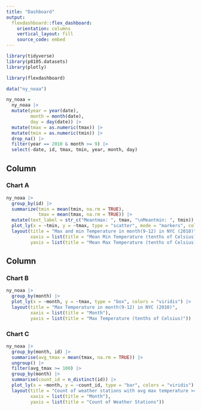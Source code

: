 ```yaml
---
title: "Dashboard"
output: 
  flexdashboard::flex_dashboard:
    orientation: columns
    vertical_layout: fill
    source_code: embed
---
```


```r
library(tidyverse)
library(p8105.datasets)
library(plotly)

library(flexdashboard)
```

```r
data("ny_noaa")

ny_noaa = 
  ny_noaa |> 
  mutate(year = year(date),
         month = month(date),
         day = day(date)) |> 
  mutate(tmax = as.numeric(tmax)) |>
  mutate(tmin = as.numeric(tmin)) |> 
  drop_na() |> 
  filter(year == 2010 & month >= 9) |> 
  select(-date, id, tmax, tmin, year, month, day)
```

Column {data-width=650}
-----------------------------------------------------------------------

### Chart A

```r
ny_noaa |> 
  group_by(id) |>
  summarize(tmin = mean(tmin, na.rm = TRUE),
            tmax = mean(tmax, na.rm = TRUE)) |>
  mutate(text_label = str_c("Meantmax: ", tmax, "\nMeantmin: ", tmin)) |>
  plot_ly(x = ~tmin, y = ~tmax, type = "scatter", mode = "markers", color = ~tmax, text = ~text_label, alpha = 0.5) |> 
  layout(title = "Max and min Temperature in month(9-12) in NYC (2010)",
         xaxis = list(title = "Mean Min Temperature (tenths of Celsius)"),
         yaxis = list(title = "Mean Max Temperature (tenths of Celsius)"))
```

Column {data-width=350}
-----------------------------------------------------------------------

### Chart B

```r
ny_noaa |> 
  group_by(month) |> 
  plot_ly(x = ~month, y = ~tmax, type = "box", colors = "viridis") |> 
  layout(title = "Max Temperature in month(9-12) in NYC (2010)",
         xaxis = list(title = "Month"),
         yaxis = list(title = "Max Temperature (tenths of Celsius)"))
```

### Chart C

```r
ny_noaa |> 
  group_by(month, id) |>                   
  summarise(avg_tmax = mean(tmax, na.rm = TRUE)) |> 
  ungroup() |> 
  filter(avg_tmax >= 100) |>                      
  group_by(month) |>                        
  summarise(count_id = n_distinct(id)) |> 
  plot_ly(x = ~month, y = ~count_id, type = "bar", colors = "viridis") |> 
  layout(title = "Count of weather stations with avg max temperature >= 100 in month(9-12) in NYC (2010)",
         xaxis = list(title = "Month"),
         yaxis = list(title = "Count of Weather Stations"))
```

